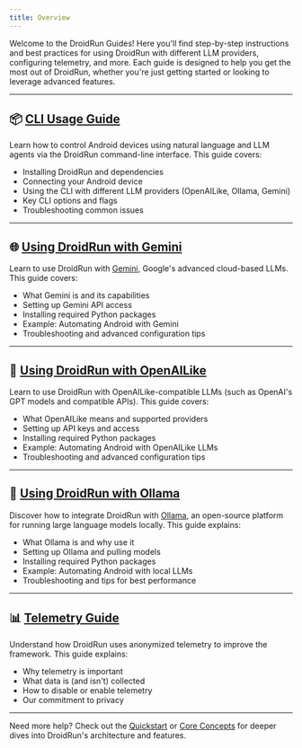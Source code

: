 ```yaml
---
title: Overview
---
```


Welcome to the DroidRun Guides! Here you'll find step-by-step instructions and best practices for using DroidRun with different LLM providers, configuring telemetry, and more. Each guide is designed to help you get the most out of DroidRun, whether you're just getting started or looking to leverage advanced features.

---

## 📦 [CLI Usage Guide](./cli)
Learn how to control Android devices using natural language and LLM agents via the DroidRun command-line interface. This guide covers:
- Installing DroidRun and dependencies
- Connecting your Android device
- Using the CLI with different LLM providers (OpenAILike, Ollama, Gemini)
- Key CLI options and flags
- Troubleshooting common issues

---

## 🌐 [Using DroidRun with Gemini](./gemini)
Learn to use DroidRun with [Gemini](https://ai.google.dev/gemini-api/docs/), Google's advanced cloud-based LLMs. This guide covers:
- What Gemini is and its capabilities
- Setting up Gemini API access
- Installing required Python packages
- Example: Automating Android with Gemini
- Troubleshooting and advanced configuration tips

---

## 🤖 [Using DroidRun with OpenAILike](./openailike)
Learn to use DroidRun with OpenAILike-compatible LLMs (such as OpenAI's GPT models and compatible APIs). This guide covers:
- What OpenAILike means and supported providers
- Setting up API keys and access
- Installing required Python packages
- Example: Automating Android with OpenAILike LLMs
- Troubleshooting and advanced configuration tips

---

## 🦙 [Using DroidRun with Ollama](./ollama)
Discover how to integrate DroidRun with [Ollama](https://ollama.com/), an open-source platform for running large language models locally. This guide explains:
- What Ollama is and why use it
- Setting up Ollama and pulling models
- Installing required Python packages
- Example: Automating Android with local LLMs
- Troubleshooting and tips for best performance

---

## 📊 [Telemetry Guide](./telemetry.mdx)
Understand how DroidRun uses anonymized telemetry to improve the framework. This guide explains:
- Why telemetry is important
- What data is (and isn't) collected
- How to disable or enable telemetry
- Our commitment to privacy

---

Need more help? Check out the [Quickstart](../quickstart) or [Core Concepts](../concepts/agent) for deeper dives into DroidRun's architecture and features.
